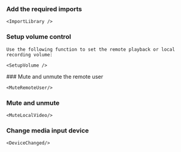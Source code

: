 
### Add the required imports

    <ImportLibrary />

### Setup volume control

    Use the following function to set the remote playback or local recording volume:

    <SetupVolume />

<PlatformWrapper notAllowed="react-js">
### Mute and unmute the remote user

    <MuteRemoteUser/>
</PlatformWrapper>
<PlatformWrapper platform="react-js">

### Mute and unmute
   
    <MuteLocalVideo/>

### Change media input device

    <DeviceChanged/>
</PlatformWrapper>
